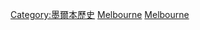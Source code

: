 
[[Category:墨爾本歷史|Category:墨爾本歷史]]
[[Category:依年代劃分的維多利亞省|Melbourne]]
[[Category:各年代澳大利亚各城市|Melbourne]]